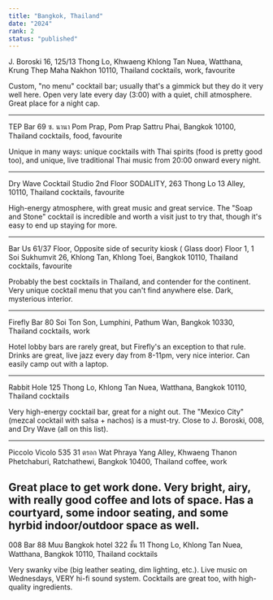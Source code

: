 ```yaml
---
title: "Bangkok, Thailand"
date: "2024"
rank: 2
status: "published"
---
```


J. Boroski
16, 125/13 Thong Lo, Khwaeng Khlong Tan Nuea, Watthana, Krung Thep Maha Nakhon 10110, Thailand
cocktails, work, favourite

Custom, "no menu" cocktail bar; usually that's a gimmick but they do it very well here. Open very late every day (3:00) with a quiet, chill atmosphere. Great place for a night cap.

---

TEP Bar
69 ซ. นานา Pom Prap, Pom Prap Sattru Phai, Bangkok 10100, Thailand
cocktails, food, favourite

Unique in many ways: unique cocktails with Thai spirits (food is pretty good too), and unique, live traditional Thai music from 20:00 onward every night.

---

Dry Wave Cocktail Studio
2nd Floor SODALITY, 263 Thong Lo 13 Alley, 10110, Thailand
cocktails, favourite

High-energy atmosphere, with great music and great service. The "Soap and Stone" cocktail is incredible and worth a visit just to try that, though it's easy to end up staying for more.

---

Bar Us
61/37 Floor, Opposite side of security kiosk ( Glass door) Floor 1, 1 Soi Sukhumvit 26, Khlong Tan, Khlong Toei, Bangkok 10110, Thailand
cocktails, favourite

Probably the best cocktails in Thailand, and contender for the continent. Very unique cocktail menu that you can't find anywhere else. Dark, mysterious interior.

---

Firefly Bar
80 Soi Ton Son, Lumphini, Pathum Wan, Bangkok 10330, Thailand
cocktails, work

Hotel lobby bars are rarely great, but Firefly's an exception to that rule. Drinks are great, live jazz every day from 8-11pm, very nice interior. Can easily camp out with a laptop.

---

Rabbit Hole
125 Thong Lo, Khlong Tan Nuea, Watthana, Bangkok 10110, Thailand
cocktails

Very high-energy cocktail bar, great for a night out. The "Mexico City" (mezcal cocktail with salsa + nachos) is a must-try. Close to J. Boroski, 008, and Dry Wave (all on this list).

---

Piccolo Vicolo
535 31 ตรอก Wat Phraya Yang Alley, Khwaeng Thanon Phetchaburi, Ratchathewi, Bangkok 10400, Thailand
coffee, work

Great place to get work done. Very bright, airy, with really good coffee and lots of space. Has a courtyard, some indoor seating, and some hyrbid indoor/outdoor space as well.
---

008 Bar
88 Muu Bangkok hotel 322 ชั้น 11 Thong Lo, Khlong Tan Nuea, Watthana, Bangkok 10110, Thailand
cocktails

Very swanky vibe (big leather seating, dim lighting, etc.). Live music on Wednesdays, VERY hi-fi sound system. Cocktails are great too, with high-quality ingredients.